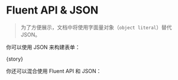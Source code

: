 
<Meta
  title="FluentForm/Advanced"
  component={meta.component}
  decorators={meta.decorators}
  argTypes={meta.argTypes}
  parameters={meta.parameters} />

# Fluent API & JSON

> 为了方便展示，文档中将使用字面量对象（`object literal`）替代 JSON。

你可以使用 JSON 来构建表单：

<Canvas withToolbar mdxSource={jsonSource}>
  <Story name="Fluent API & JSON">{story}</Story>
</Canvas>

你还可以混合使用 Fluent API 和 JSON：

<Source
  language="typescript"
  dark={true}
  code={jsonAndFluentSource} />

<Source
  language="typescript"
  dark={true}
  code={fluentAndJsonSource} />
